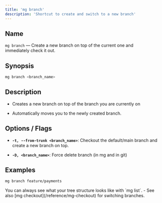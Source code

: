 ```yaml
---
title: 'mg branch'
description: 'Shortcut to create and switch to a new branch'
---
```


## Name

`mg branch` — Create a new branch on top of the current one and immediately check it out.

## Synopsis

```bash
mg branch <branch_name>
```

## Description

* Creates a new branch on top of the branch you are currently on

* Automatically moves you to the newly created branch.

## Options / Flags

* **`-t, --from-trunk <branch_name>`**: Checkout the default/main branch and create a new branch on top.

* **`-D, <branch_name>`**: Force delete branch (in mg and in git)

## Examples

```bash
mg branch feature/payments
```

<Note>
  You can always see what your tree structure looks like with `mg list`. - See
  also [mg checkout](/reference/mg-checkout) for switching branches.
</Note>